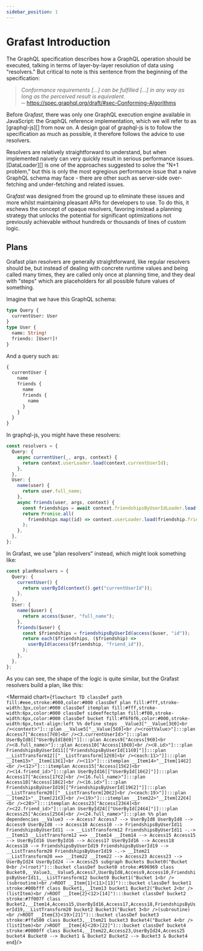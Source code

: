 ```yaml
---
sidebar_position: 1
---
```




# Grafast Introduction

The GraphQL specification describes how a GraphQL operation should be executed,
talking in terms of layer-by-layer resolution of data using "resolvers." But
critical to note is this sentence from the beginning of the specification:

> _Conformance requirements [...] can be fulfilled [...] in any way as long as
> the perceived result is equivalent._  
> ─ https://spec.graphql.org/draft/#sec-Conforming-Algorithms

Before Gra*fast*, there was only one GraphQL execution engine available in
JavaScript: the GraphQL reference implementation, which we will refer to as
[graphql-js][] from now on. A design goal of graphql-js is to follow the
specification as much as possible, it therefore follows the advice to use
resolvers.

Resolvers are relatively straightforward to understand, but when implemented
naively can very quickly result in serious performance issues. [DataLoader][] is
one of the approaches suggested to solve the "N+1 problem," but this is only the
most egregious performance issue that a naive GraphQL schema may face - there
are other such as server-side over-fetching and under-fetching and related
issues.

Gra*fast* was designed from the ground up to eliminate these issues and more
whilst maintaining pleasant APIs for developers to use. To do this, it eschews
the concept of opaque resolvers, favoring instead a planning strategy that
unlocks the potential for significant optimizations not previously achievable
without hundreds or thousands of lines of custom logic.

## Plans

Grafast plan resolvers are generally straightforward, like regular resolvers
should be, but instead of dealing with concrete runtime values and being called
many times, they are called only once at planning time, and they deal with
"steps" which are placeholders for all possible future values of something.

Imagine that we have this GraphQL schema:

```graphql
type Query {
  currentUser: User
}
type User {
  name: String!
  friends: [User!]!
}
```

And a query such as:

```graphql
{
  currentUser {
    name
    friends {
      name
      friends {
        name
      }
    }
  }
}
```

In graphql-js, you might have these resolvers:

```ts
const resolvers = {
  Query: {
    async currentUser(_, args, context) {
      return context.userLoader.load(context.currentUserId);
    },
  },
  User: {
    name(user) {
      return user.full_name;
    },
    async friends(user, args, context) {
      const friendships = await context.friendshipsByUserIdLoader.load(user.id);
      return Promise.all(
        friendships.map((id) => context.userLoader.load(friendship.friendId)),
      );
    },
  },
};
```

In Grafast, we use "plan resolvers" instead, which might look something like:

```ts
const planResolvers = {
  Query: {
    currentUser() {
      return userById(context().get("currentUserId"));
    },
  },
  User: {
    name($user) {
      return access($user, "full_name");
    },
    friends($user) {
      const $friendships = friendshipsByUserId(access($user, "id"));
      return each($friendships, ($friendship) =>
        userById(access($friendship, "friend_id")),
      );
    },
  },
};
```

As you can see, the shape of the logic is quite similar, but the Grafast
resolvers build a plan, like this:

<Mermaid chart={`
flowchart TD
    classDef path fill:#eee,stroke:#000,color:#000
    classDef plan fill:#fff,stroke-width:3px,color:#000
    classDef itemplan fill:#fff,stroke-width:6px,color:#000
    classDef sideeffectplan fill:#f00,stroke-width:6px,color:#000
    classDef bucket fill:#f6f6f6,color:#000,stroke-width:6px,text-align:left
    %% define steps
    __Value3["__Value[3∈0]<br />ᐸcontextᐳ"]:::plan
    __Value5["__Value[5∈0]<br />ᐸrootValueᐳ"]:::plan
    Access7["Access[7∈0]<br />ᐸ3.currentUserIdᐳ"]:::plan
    UserById8[["UserById[8∈0]"]]:::plan
    Access9["Access[9∈0]<br />ᐸ8.full_nameᐳ"]:::plan
    Access10["Access[10∈0]<br />ᐸ8.idᐳ"]:::plan
    FriendshipsByUserId11[["FriendshipsByUserId[11∈0]"]]:::plan
    __ListTransform12[["__ListTransform[12∈0]<br />ᐸeach:11ᐳ"]]:::plan
    __Item13>"__Item[13∈1]<br />ᐸ11ᐳ"]:::itemplan
    __Item14>"__Item[14∈2]<br />ᐸ12ᐳ"]:::itemplan
    Access15["Access[15∈2]<br />ᐸ14.friend_idᐳ"]:::plan
    UserById16[["UserById[16∈2]"]]:::plan
    Access17["Access[17∈2]<br />ᐸ16.full_nameᐳ"]:::plan
    Access18["Access[18∈2]<br />ᐸ16.idᐳ"]:::plan
    FriendshipsByUserId19[["FriendshipsByUserId[19∈2]"]]:::plan
    __ListTransform20[["__ListTransform[20∈2]<br />ᐸeach:19ᐳ"]]:::plan
    __Item21>"__Item[21∈3]<br />ᐸ19ᐳ"]:::itemplan
    __Item22>"__Item[22∈4]<br />ᐸ20ᐳ"]:::itemplan
    Access23["Access[23∈4]<br />ᐸ22.friend_idᐳ"]:::plan
    UserById24[["UserById[24∈4]"]]:::plan
    Access25["Access[25∈4]<br />ᐸ24.full_nameᐳ"]:::plan
    %% plan dependencies
    __Value3 --> Access7
    Access7 --> UserById8
    UserById8 --> Access9
    UserById8 --> Access10
    Access10 --> FriendshipsByUserId11
    FriendshipsByUserId11 --> __ListTransform12
    FriendshipsByUserId11 -.-> __Item13
    __ListTransform12 ==> __Item14
    __Item14 --> Access15
    Access15 --> UserById16
    UserById16 --> Access17
    UserById16 --> Access18
    Access18 --> FriendshipsByUserId19
    FriendshipsByUserId19 --> __ListTransform20
    FriendshipsByUserId19 -.-> __Item21
    __ListTransform20 ==> __Item22
    __Item22 --> Access23
    Access23 --> UserById24
    UserById24 --> Access25
    subgraph Buckets
    Bucket0("Bucket 0<br />(root)"):::bucket
    classDef bucket0 stroke:#696969
    class Bucket0,__Value3,__Value5,Access7,UserById8,Access9,Access10,FriendshipsByUserId11,__ListTransform12 bucket0
    Bucket1("Bucket 1<br />(subroutine)<br />ROOT __Item{1}ᐸ11ᐳ[13]"):::bucket
    classDef bucket1 stroke:#00bfff
    class Bucket1,__Item13 bucket1
    Bucket2("Bucket 2<br />(listItem)<br />ROOT __Item{2}ᐸ12ᐳ[14]"):::bucket
    classDef bucket2 stroke:#7f007f
    class Bucket2,__Item14,Access15,UserById16,Access17,Access18,FriendshipsByUserId19,__ListTransform20 bucket2
    Bucket3("Bucket 3<br />(subroutine)<br />ROOT __Item{3}ᐸ19ᐳ[21]"):::bucket
    classDef bucket3 stroke:#ffa500
    class Bucket3,__Item21 bucket3
    Bucket4("Bucket 4<br />(listItem)<br />ROOT __Item{4}ᐸ20ᐳ[22]"):::bucket
    classDef bucket4 stroke:#0000ff
    class Bucket4,__Item22,Access23,UserById24,Access25 bucket4
    Bucket0 --> Bucket1 & Bucket2
    Bucket2 --> Bucket3 & Bucket4
    end
`}/>
